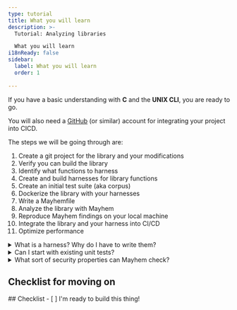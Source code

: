 ```yaml
---
type: tutorial
title: What you will learn
description: >-
  Tutorial: Analyzing libraries

  What you will learn 
i18nReady: false
sidebar: 
  label: What you will learn
  order: 1
  
---
```


<Lede> If you have a basic understanding with **C** and the **UNIX CLI**, you are
ready to go. </Lede>

You will also need a [GitHub](https://github.com) (or similar) account for
integrating your project into CICD. 


The steps we will be going through are:
1. Create a git project for the library and your modifications
2. Verify you can build the library
3. Identify what functions to harness
4. Create and build harnesses for library functions
5. Create an initial test suite (aka corpus)
6. Dockerize the library with your harnesses
7. Write a Mayhemfile
8. Analyze the library with Mayhem
9. Reproduce Mayhem findings on your local machine
10. Integrate the library and your harness into CI/CD
11. Optimize performance


<details>
<summary>What is a harness? Why do I have to write them?</summary>

Your code often relies on third-party libraries, but they are not stand-alone
applications. In order to use an application library, you need to write code
that:
1. Initializes the library
2. Calls functions you want to test
3. Performs any necessary teardown

The above steps are exactly what you would write to perform any software
testing or dynamic analysis. Performing these steps is commonly called "harnessing" in security. 
Libraries are not stand-alone applications. 

</details>

<details>
<summary>Can I start with existing unit tests?</summary>

Absolutely!  Unit tests are a great place to start.

Mayhem and the underlying technologies such as fuzzing and symbolic execution
are a generalization of testing.  A typical unit test takes exactly one input
and tests for one output. You test for multiple inputs by writing multiple
tests.

For example, if we have the factorial function we might write three unit tests
by hand: 
```c
EXPECT_EQ(Factorial(1), 1);
EXPECT_EQ(Factorial(2), 2);
EXPECT_EQ(Factorial(3), 6);
```

Mayhem generalizes unit testing by checking
[program properties](https://en.wikipedia.org/wiki/Property_testing).  Without
any configuration, Mayhem checks for runtime errors that raise signals, such as
divide by zero and `assert` failures.

One of the cool things about dynamic analysis is you can inline your own
security property in the same language the program is written in. This is
important because it allows you to co-develop what security you want with your
application.  Tools that use a separate DSL (domain specific language) put the
security requirements outside the code, which is more fragile and error prone.

</details>

<details>
<summary>What sort of security properties can Mayhem check?</summary>

Mayhem performs dynamic analysis, and can check any **enforceable security
property**.  This set of properties is very general, and is [very precisely
defined](https://www.cs.cornell.edu/fbs/publications/EnfSecPols.pdf). At a high
level, any property that can be checked at execution time is an enforceable
security property.


</details>


## Checklist for moving on

<Box icon="check-list">
## Checklist

<Checklist>
- [ ] I'm ready to build this thing!
</Checklist>
</Box>

